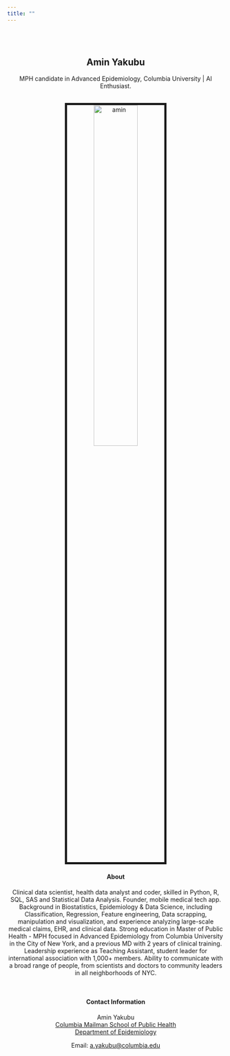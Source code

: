 ```yaml
---
title: ""
---
```

<br>
</br>
<center>

## Amin Yakubu

<head>
<link rel="stylesheet" href="styles.css" type="text/css">
<link rel="stylesheet" href="academicons/css/academicons.min.css"/>
 <link rel="shortcut icon" href="pepper5.ico" /> </head>

MPH candidate in Advanced Epidemiology, Columbia University | AI Enthusiast.<br>


<br><img src="images/amin.jpg" alt="amin" style="width:45%; border:5px solid"><br>


#### About

Clinical data scientist, health data analyst and coder, skilled in Python, R, SQL, SAS and Statistical Data Analysis. Founder, mobile medical tech app. Background in Biostatistics, Epidemiology & Data Science, including Classification, Regression, Feature engineering, Data scrapping, manipulation and visualization, and experience analyzing large-scale medical claims, EHR, and clinical data. Strong education in Master of Public Health - MPH focused in Advanced Epidemiology from Columbia University in the City of New York, and a previous MD with 2 years of clinical training. Leadership experience as Teaching Assistant, student leader for international association with 1,000+ members. Ability to communicate with a broad range of people, from scientists and doctors to community leaders in all neighborhoods of NYC.

<br>

#### Contact Information

Amin Yakubu <br>
[Columbia Mailman School of Public Health](http://www.mailman.columbia.edu/) <br>
[Department of Epidemiology](http://www.mailman.columbia.edu/academic-departments/epidemiology)  
 
Email: [a.yakubu@columbia.edu](mailto:a.yakubu@columbia.edu)  

</center>